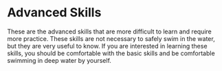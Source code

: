 
# Advanced Skills

These are the advanced skills that are more difficult to learn and require more practice. These skills are not necessary to safely swim in the water, but they are very useful to know. If you are interested in learning these skills, you should be comfortable with the basic skills and be comfortable swimming in deep water by yourself. 

<br></br>
<Cards>

<Card
  title="Eggbeater"
  href="/guide/advancedskills/eggbeater"
/>

<Card
  title="Dolphin Kick"
  href="/guide/advancedskills/dolphinkick"
/>

<Card
  title="Butterfly"
  href="/guide/advancedskills/butterfly"
/>

<Card
  title="Flip Turns"
  href="/guide/advancedskills/flipturns"
/>
</Cards>